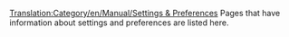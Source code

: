 [[Translation:Category/en/Manual/Settings & Preferences]]
Pages that have information about settings and preferences are listed here.